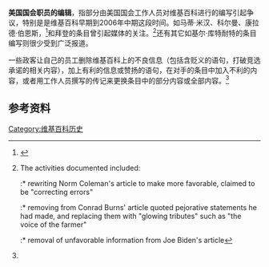 {{Expand English|U.S. Congressional staff edits to Wikipedia}}
'''美国国会职员的编辑'''，指部分由美国国会工作人员对维基百科进行的编写引起争议，特别是是维基百科早期到2006年中期这段时间。如马蒂·米汉、科尔曼、康拉德·伯恩斯，<ref>{{cite web
 |url=http://www.bozemandailychronicle.com/articles/2006/02/09/news/wikipedia.txt
 |title=Burns' office may have tampered with Wikipedia entry
 |publisher={{tsl|en|Bozeman Daily Chronicle}}
 |author=Williams, Walt
 |date=2007-01-01
 |accessdate=2007-02-13}}
</ref>和拜登的条目曾引起媒体的关注。<ref name="Ars">{{cite news
 | author = Nate Anderson
 | title = Congressional staffers edit boss's bio on Wikipedia
 | url = http://arstechnica.com/news.ars/post/20060130-6079.html
 | work = Ars Technica
 | date = January 30, 2006
 | accessdate = 2008-04-28
}} The activities documented included:
:* rewriting Norm Coleman's article to make more favorable, claimed to be "correcting errors"
:* removing from Conrad Burns' article quoted pejorative statements he had made, and replacing them with "glowing tributes" such as "the voice of the farmer"
:* removal of unfavorable information from Joe Biden's article
</ref>还有其它如基尔·库特耐特的条目编写则很少受到广泛报道。

一些政客让自己的员工删除维基百科上的不良信息（包括含贬义的语句，打破竞选承诺的相关内容），加上有利的信息或赞扬的语句，在对手的条目中加入不利的内容，或者用工作人员撰写的传记来更换条目中的部分内容或全部内容。<ref name="Ars"/>

==参考资料==
{{reflist}}
{{Wikipedia|state=collapsed}}
[[Category:维基百科历史|Category:维基百科历史]]